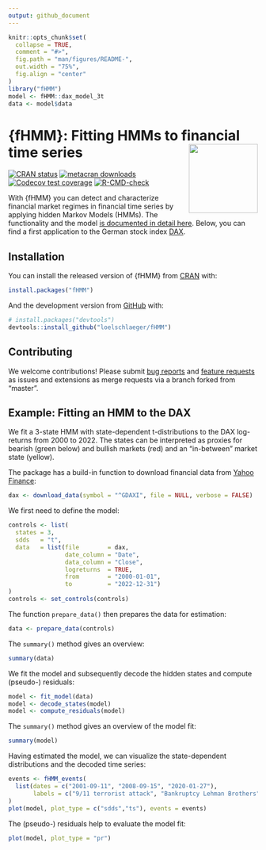 ```yaml
---
output: github_document
---
```


<!-- README.md is generated from README.Rmd. Please edit that file -->

```r
knitr::opts_chunk$set(
  collapse = TRUE,
  comment = "#>",
  fig.path = "man/figures/README-",
  out.width = "75%",
  fig.align = "center"
)
library("fHMM")
model <- fHMM::dax_model_3t
data <- model$data
```

# {fHMM}: Fitting HMMs to financial time series <a href="https://loelschlaeger.de/fHMM/"><img src="man/figures/logo.png" align="right" height="139" /></a>

<!-- badges: start -->
[![CRAN status](https://www.r-pkg.org/badges/version/fHMM)](https://CRAN.R-project.org/package=fHMM)
[![metacran downloads](https://cranlogs.r-pkg.org/badges/last-month/fHMM)](https://cran.r-project.org/package=fHMM)
[![Codecov test coverage](https://codecov.io/gh/loelschlaeger/fHMM/branch/master/graph/badge.svg)](https://app.codecov.io/gh/loelschlaeger/fHMM)
[![R-CMD-check](https://github.com/loelschlaeger/fHMM/actions/workflows/checks.yaml/badge.svg)](https://github.com/loelschlaeger/fHMM/actions/workflows/checks.yaml)
<!-- badges: end -->

With {fHMM} you can detect and characterize financial market regimes in financial time series by applying hidden Markov Models (HMMs). The functionality and the model [is documented in detail here](https://loelschlaeger.de/fHMM/articles/). Below, you can find a first application to the German stock index [DAX](https://en.wikipedia.org/wiki/DAX).

## Installation

You can install the released version of {fHMM} from [CRAN](https://CRAN.R-project.org) with:

```r
install.packages("fHMM")
```

And the development version from [GitHub](https://github.com/) with:

```r
# install.packages("devtools")
devtools::install_github("loelschlaeger/fHMM")
```

## Contributing

We welcome contributions! Please submit [bug reports](https://github.com/loelschlaeger/fHMM/issues/new?assignees=&labels=bug&template=bug.md) and [feature requests](https://github.com/loelschlaeger/fHMM/issues/new?assignees=&labels=future&template=suggestion.md) as issues and extensions as merge requests via a branch forked from "master".

## Example: Fitting an HMM to the DAX

We fit a 3-state HMM with state-dependent t-distributions to the DAX log-returns from 2000 to 2022. The states can be interpreted as proxies for bearish (green below) and bullish markets (red) and an "in-between" market state (yellow).

The package has a build-in function to download financial data from [Yahoo Finance](https://finance.yahoo.com/):

```r
dax <- download_data(symbol = "^GDAXI", file = NULL, verbose = FALSE)
```

We first need to define the model:

```r
controls <- list(
  states = 3,
  sdds   = "t",
  data   = list(file        = dax,
                date_column = "Date",
                data_column = "Close",
                logreturns  = TRUE,
                from        = "2000-01-01",
                to          = "2022-12-31")
)
controls <- set_controls(controls)
```

The function `prepare_data()` then prepares the data for estimation:

```r
data <- prepare_data(controls)
```

The `summary()` method gives an overview:

```r
summary(data)
```

We fit the model and subsequently decode the hidden states and compute (pseudo-) residuals:

```r
model <- fit_model(data)
model <- decode_states(model)
model <- compute_residuals(model)
```

The `summary()` method gives an overview of the model fit:

```r
summary(model)
```

Having estimated the model, we can visualize the state-dependent distributions and the decoded time series:

```r
events <- fHMM_events(
  list(dates = c("2001-09-11", "2008-09-15", "2020-01-27"),
       labels = c("9/11 terrorist attack", "Bankruptcy Lehman Brothers", "First COVID-19 case Germany"))
)
plot(model, plot_type = c("sdds","ts"), events = events)
```

The (pseudo-) residuals help to evaluate the model fit:

```r
plot(model, plot_type = "pr")
```
